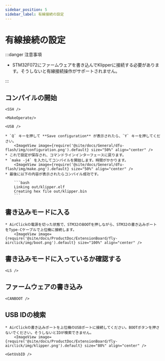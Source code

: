 ```yaml
---
sidebar_position: 5
sidebar_label: 有線接続の設定
---
```




# 有線接続の設定

:::danger 注意事項

* STM32F072にファームウェアを書き込んでKlipperに接続する必要があります。そうしないと有線接続操作がサポートされません。

:::

## コンパイルの開始

    <SSH />

    <MakeOperate/>

    <USB />

    * `Q` キーを押して **Save configuration** が表示されたら、`Y` キーを押してください。
        <ImageView image={require('@site/docs/General/dfu-flash/img/configuration.png').default} size="50%" align="center" />
    * これで設定が保存され、コマンドラインインターフェースに戻ります。
    * `make -j4` を入力してコンパイルを開始します。時間がかかります。
        <ImageView image={require('@site/docs/General/dfu-flash/img/make.png').default} size="50%" align="center" />
    * 最後に以下の内容が表示されたらコンパイル成功です。

        ```bash
        Linking out/klipper.elf
        Creating hex file out/klipper.bin
        ```

## 書き込みモードに入る

    * AirClickの電源を切った状態で、STM32のBOOTを押しながら、STM32の書き込みポートをType-Cケーブルで上位機に接続します。
        <ImageView image={require('@site/docs/ProductDoc/ExtensionBoard/fly-airclick/img/boot.png').default} size="100%" align="center" />

## 書き込みモードに入っているか確認する

    <LS />

## ファームウェアの書き込み

    <CANBOOT />

## USB IDの検索
    * AirClickの書き込みポートを上位機のUSBポートに接続してください。BOOTボタンを押さないでください。そうしないとIDが検索できません。
        <ImageView image={require('@site/docs/ProductDoc/ExtensionBoard/fly-airclick/img/klipper.png').default} size="80%" align="center" />

    <GetUsbID />